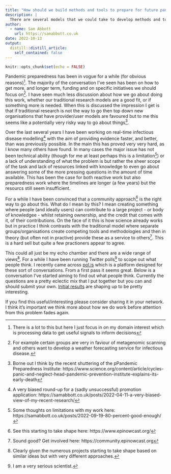 ```yaml
---
title: "How should we build methods and tools to prepare for future pandemics?"
description: |
  There are several models that we could take to develop methods and tools in order to prepare for future pandemics. We should talk about them.
author:
  - name: Sam Abbott
    url: https://samabbott.co.uk
date: 2022-10-13
output:
  distill::distill_article:
    self_contained: false
---
```



```r
knitr::opts_chunk$set(echo = FALSE)
```

Pandemic preparedness has been in vogue for a while (for obvious reasons)^[There is a lot to this but here I just focus in on my domain interest which is processing data to get useful signals to inform decisions]. The majority of the conversation I've seen has been on how to get more, and longer term, funding and on specific initiatives we should focus on^[For example certain groups are very in faviour of metagenomic scanning and others want to develop a weather forecasting service for infectious disease.]. I have seen much less discussion about how we go about doing this work, whether our traditional research models are a good fit, or if something more is needed. When this is discussed the impression I get is that if traditional research is not the way to go then top down new organisations that have provider/user models are favoured but to me this seems like a potentially very risky way to go about things^[Borne out I think by the recent shuttering of the pPandemic Preparedness Institute: https://www.science.org/content/article/cycles-panic-and-neglect-head-pandemic-prevention-institute-explains-its-early-death].

Over the last several years I have been working on real-time infectious disease modelling^[A very biased round-up for a (sadly unsuccessful) promotion application: https://samabbott.co.uk/posts/2022-04-11-a-very-biased-view-of-my-recent-research/] with the aim of providing evidence faster, and better, than was previously possible. In the main this has proved very very hard, as I know many others have found. In many cases the major issue has not been technical ability (though for me at least perhaps this is a limitation^[Some thoughts on limitations with my work here: https://samabbott.co.uk/posts/2022-09-19-80-percent-good-enough/]) or a lack of understanding of what the problem is but rather the sheer scope of the task and lack of resources linked with knowledge to even go about answering some of the more pressing questions in the amount of time available. This has been the case for both reactive work but also preparedness work where the timelines are longer (a few years) but the resourcs still seem insufficient.

For a while I have been convinced that a community approach^[See this starting to take shape here: https://www.epinowcast.org/] is the right way to go about this. What do I mean by this? I mean creating something where people (and ideally users) can contribute to a large project - or body of knowledgee - whilst retaining ownership, and the credit that comes with it, of their contributions. On the face of it this is how science already works but in practice I think contrasts with the traditional model where separate groups/organisations create competing tools and methodologies and then in theory (but often not in practive) provide these as a service to others^[Sound good? Get involved here: https://community.epinowcast.org]. This is a hard sell but quite a few practioners appear to agree. 

This could all just be my echo chamber and there are a wide range of views^[Clearly given the numerous projects starting to take shape based on similar ideas but with very different approaches.]. For a while I have been running Twitter polls^[I am a very serious scientist.] to scope out what people think. I recently came across [pol.is](https://pol.is/) which is a platform designed for these sort of conversations. From a first pass it seems great. Below is a conversation I've started aiming to find out what people think. Currently the questions are a pretty eclectic mix that I put together but you can and should submit your own. [Initial results](https://pol.is/report/r64ajcsmp9butzxhzj44c) are shaping up to be pretty interesting. 

If you find this useful/interesting please consider sharing it in your network. I think it's important we think more about how we do work before attention from this problem fades again.


<div class='polis' data-conversation_id='6ukkcvfbre'></div>
<script async src='https://pol.is/embed.js'></script>


